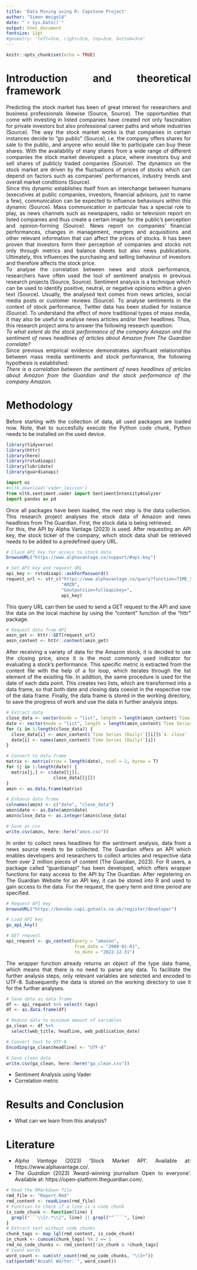 ```yaml
---
title: 'Data Mining using R: Capstone Project'
author: "Simon Weigold"
date: "`r Sys.Date()`"
output: html_document
fontsize: 12pt
#geometry: "left=3cm, right=3cm, top=3cm, bottom=3cm"
---
```


```r
knitr::opts_chunk$set(echo = TRUE)
```
# Introduction and theoretical framework
<style>
body {
text-align: justify}
</style>
Predicting the stock market has been of great interest for researchers and business professionals likewise (Source, Source). The opportunities that come with investing in listed companies have created not only fascination for private investors but also professional career paths and whole industries (Source). The way the stock market works is that companies in certain instances decide to “go public” (Source), i.e. the company offers shares for sale to the public, and anyone who would like to participate can buy these shares. With the availability of many shares from a wide range of different companies the stock market developed: a place, where investors buy and sell shares of publicly traded companies (Source). The dynamics on the stock market are driven by the fluctuations of prices of stocks which can depend on factors such as companies’ performances, industry trends and overall market conditions (Source).  
Since this dynamic establishes itself from an interchange between humans (executives at public companies, investors, financial advisors, just to name a few), communication can be expected to influence behaviours within this dynamic (Source). Mass communication in particular has a special role to play, as news channels such as newspapers, radio or television report on listed companies and thus create a certain image for the public's perception and opinion-forming (Source). News report on companies’ financial performances, changes in management, mergers and acquisitions and other relevant information that can affect the prices of stocks. It has been proven that investors form their perception of companies and stocks not only through metrics and balance sheets but also news publications. Ultimately, this influences the purchasing and selling behaviour of investors and therefore affects the stock price.  
To analyse the correlation between news and stock performance, researchers have often used the tool of sentiment analysis in previous research projects (Source, Source). Sentiment analysis is a technique which can be used to identify positive, neutral, or negative opinions within a given text (Source). Usually, the analysed text comes from news articles, social media posts or customer reviews (Source). To analyse sentiments in the context of stock performance, Twitter data has been studied for instance (Source). To understand the effect of more traditional types of mass media, it may also be useful to analyse news articles and/or their headlines. Thus, this research project aims to answer the following research question:  
*To what extent do the stock performance of the company Amazon and the sentiment of news headlines of articles about Amazon from The Guardian correlate?*  
Since previous empirical evidence demonstrates significant relationships between mass media sentiments and stock performance, the following hypothesis is established:  
*There is a correlation between the sentiment of news headlines of articles about Amazon from the Guardian and the stock performance of the company Amazon.*  

# Methodology
Before starting with the collection of data, all used packages are loaded now. Note, that to succesfully execute the Python code chunk, Python needs to be installed on the used device.
```r
library(tidyverse)
library(httr)
library(here)
library(rstudioapi)
library(lubridate)
library(guardianapi)
```
```python
import os
#nltk.download('vader_lexicon')
from nltk.sentiment.vader import SentimentIntensityAnalyzer
import pandas as pd
```

Once all packages have been loaded, the next step is the data collection. This research project analyses the stock data of Amazon and news headlines from The Guardian. First, the stock data is being retrieved.  
For this, the API by Alpha Vantage (2023) is used. After requesting an API key, the stock ticker of the company, which stock data shall be retrieved needs to be added to a predefined query URL.
```r
# Claim API key for access to stock data
browseURL("https://www.alphavantage.co/support/#api-key")

# Set API key and request URL
api_key <- rstudioapi::askForPassword()
request_url <- str_c("https://www.alphavantage.co/query?function=TIME_SERIES_DAILY_ADJUSTED&symbol=",
                     "AMZN",
                     "&outputsize=full&apikey=",
                     api_key)
```

This query URL can then be used to send a GET request to the API and save the data on the local machine by using the "content" function of the "httr" package.
```r
# Request data from API
amzn_get <- httr::GET(request_url)
amzn_content <- httr::content(amzn_get)
```

After receiving a variety of data for the Amazon stock, it is decided to use the closing price, since it is the most commonly used indicator for evaluating a stock's performance. This specific metric is extracted from the content file with the help of a for loop, which iterates through the list element of the exisiting file. In addition, the same procedure is used for the date of each data point. This creates two lists, which are transformed into a data frame, so that both date and closing data coexist in the respective row of the data frame. Finally, the data frame is stored in the working directory, to save the progress of work and use the data in further analysis steps.
```r
# Extract data
close_data <- vector(mode = "list", length = length(amzn_content$`Time Series (Daily)`))
date <- vector(mode = "list", length = length(amzn_content$`Time Series (Daily)`))
for (i in 1:length(close_data)) {
  close_data[i] <- amzn_content$`Time Series (Daily)`[[i]]$`4. close`
  date[i] <- names(amzn_content$`Time Series (Daily)`[i])
}

# Convert to data frame
matrix <- matrix(nrow = length(date), ncol = 2, byrow = T)
for (j in 1:length(date)) {
  matrix[j,] <- c(date[[j]],
                  close_data[[j]])
}
amzn <- as.data.frame(matrix)

# Enhance data frame
colnames(amzn) <- c("date", "close_data")
amzn$date <- as.Date(amzn$date)
amzn$close_data <- as.integer(amzn$close_data)

# Save as csv
write.csv(amzn, here::here("amzn.csv"))
```

In order to collect news headlines for the sentiment analysis, data from a news source needs to be collected. The Guardian offers an API which enables developers and researchers to collect articles and respective data from over 2 million pieces of content (The Guardian, 2023). For R users, a package called "guardianapi" has been developed, which offers wrapper functions for easy access to the API by The Guardian. After registering on The Guardian Website for an API key, it can be stored into R and used to gain access to the data. For the request, the query term and time period are specified.
```r
# Request API key
browseURL("https://bonobo.capi.gutools.co.uk/register/developer")

# Load API key
gu_api_key()

# GET request
api_request <- gu_content(query = "amazon",
                          from_date = "2000-01-01",
                          to_date = "2022-12-31")
```

The wrapper function already returns an object of the type data frame, which means that there is no need to parse any data. To facilitate the further analysis steps, only relevant variables are selected and encoded to UTF-8. Subsequently the data is stored on the working directory to use it for the further analyses.
```r
# Save data as data frame
df <- api_request %>% select(-tags)
df <- as.data.frame(df)

# Reduce data to minimum amount of variables
ga_clean <- df %>% 
  select(web_title, headline, web_publication_date)

# Convert text to UTF-8
Encoding(ga_clean$headline) <- "UTF-8"

# Save clean data
write.csv(ga_clean, here::here("ga_clean.csv"))
```

- Sentiment Analysis using Vader
- Correlation metric

# Results and Conclusion

- What can we learn from this analysis?

# Literature
- *Alpha Vantage* (2023) 'Stock Market API'. Available at: https://www.alphavantage.co/.
- *The Guardian* (2023) 'Award-winning journalism Open to everyone'. Available at: https://open-platform.theguardian.com/.


```r
# Read the RMarkdown file
rmd_file <- "Report.Rmd"
rmd_content <- readLines(rmd_file)
# Function to check if a line is a code chunk
is_code_chunk <- function(line) {
  grepl("```\\{r.*\\}", line) || grepl("^````", line)
}
# Extract text without code chunks
chunk_tags <- map_lgl(rmd_content, is_code_chunk)
in_chunk <- cumsum(chunk_tags) %% 2 == 1
rmd_no_code_chunks <- rmd_content[!in_chunk & !chunk_tags]
# Count words
word_count <- sum(str_count(rmd_no_code_chunks, "\\S+"))
cat(paste0("Anzahl Wörter: ", word_count))
```